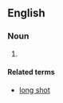 {{also|long shots}}
==English==

===Noun===
{{head|en|noun plural form}}

# {{plural of|longshot|lang=en}}

====Related terms====
* [[long shot]]